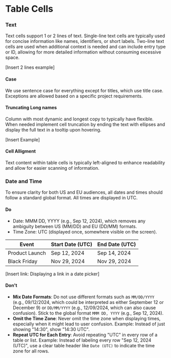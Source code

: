 

<Meta of={TableStories} />

# Table Cells

### Text

Text cells support 1 or 2 lines of text. Single-line text cells are typically used for concise information like names, identifiers, or short labels. Two-line text cells are used when additional context is needed and can include entry type or ID, allowing for more detailed information without consuming excessive space.

[Insert 2 lines example]

#### Case

We use sentence case for everything except for titles, which use title case. Exceptions are allowed based on a specific project requirements.

#### Truncating Long names

Column with most dynamic and longest copy to typically have flexible. When needed implement cell truncation by ending the text with ellipses and display the full text in a tooltip upon hovering.

[Insert Example]

#### Cell Alligment

Text content within table cells is typically left-aligned to enhance readability and allow for easier scanning of information.
### Date and Time

To ensure clarity for both US and EU audiences, all dates and times should follow a standard global format. All times are displayed in UTC.

#### Do

- Date: MMM DD, YYYY (e.g., Sep 12, 2024), which removes any ambiguity between US (MM/DD) and EU (DD/MM) formats.
- Time Zone: UTC (displayed once, somewhere visible on the screen).

| Event          | Start Date (UTC) | End Date (UTC) |
| -------------- | ---------------- | -------------- |
| Product Launch | Sep 12, 2024     | Sep 14, 2024   |
| Black Friday   | Nov 29, 2024     | Nov 29, 2024   |

[Insert link: Displaying a link in a date picker]

#### Don't

- **Mix Date Formats**: Do not use different formats such as `MM/DD/YYYY` (e.g., 09/12/2024, which could be interpreted as either September 12 or December 9) or `DD/MM/YYYY` (e.g., 12/09/2024, which can also cause confusion). Stick to the global format `MMM DD, YYYY` (e.g., Sep 12, 2024).
- **Omit the Time Zone**: Never omit the time zone when displaying times, especially when it might lead to user confusion. Example: Instead of just showing "14:30", show "14:30 UTC".
- **Repeat UTC for Each Entry**: Avoid repeating "UTC" in every row of a table or list. Example: Instead of labeling every row "Sep 12, 2024 (UTC)", use a clear table header like `Date (UTC)` to indicate the time zone for all rows.
